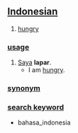 == [[Indonesian]] ==

# [[hungry]]

=== [[usage]] ===
# [[saya|Saya]] '''lapar'''.
#* I am [[hungry]].

=== [[synonym]] ===

=== [[search keyword]] ===
* bahasa_indonesia